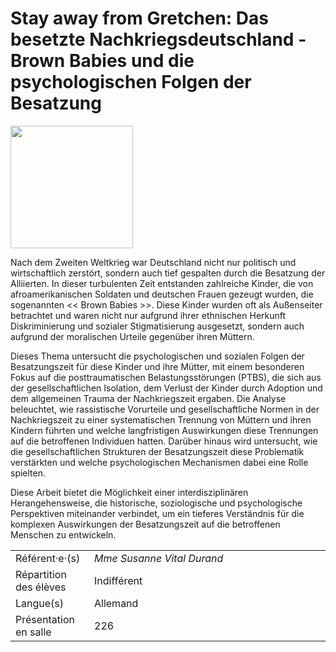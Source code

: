 # Stay away from Gretchen: Das besetzte Nachkriegsdeutschland - Brown Babies und die psychologischen Folgen der Besatzung

::: {.center data-latex=""}
![](images/stay-away-from-gretchen-das-besetzte-nachkriegsd.png){height=14em}
:::

Nach dem Zweiten Weltkrieg war Deutschland nicht nur politisch und
wirtschaftlich zerstört, sondern auch tief gespalten durch die Besatzung
der Alliierten. In dieser turbulenten Zeit entstanden zahlreiche Kinder,
die von afroamerikanischen Soldaten und deutschen Frauen gezeugt wurden,
die sogenannten << Brown Babies >>. Diese Kinder wurden oft als
Außenseiter betrachtet und waren nicht nur aufgrund ihrer ethnischen
Herkunft Diskriminierung und sozialer Stigmatisierung ausgesetzt,
sondern auch aufgrund der moralischen Urteile gegenüber ihren Müttern.

Dieses Thema untersucht die psychologischen und sozialen Folgen der
Besatzungszeit für diese Kinder und ihre Mütter, mit einem besonderen
Fokus auf die posttraumatischen Belastungsstörungen (PTBS), die sich aus
der gesellschaftlichen Isolation, dem Verlust der Kinder durch Adoption
und dem allgemeinen Trauma der Nachkriegszeit ergaben. Die Analyse
beleuchtet, wie rassistische Vorurteile und gesellschaftliche Normen in
der Nachkriegszeit zu einer systematischen Trennung von Müttern und
ihren Kindern führten und welche langfristigen Auswirkungen diese
Trennungen auf die betroffenen Individuen hatten. Darüber hinaus wird
untersucht, wie die gesellschaftlichen Strukturen der Besatzungszeit
diese Problematik verstärkten und welche psychologischen Mechanismen
dabei eine Rolle spielten.

Diese Arbeit bietet die Möglichkeit einer interdisziplinären
Herangehensweise, die historische, soziologische und psychologische
Perspektiven miteinander verbindet, um ein tieferes Verständnis für die
komplexen Auswirkungen der Besatzungszeit auf die betroffenen Menschen
zu entwickeln.

::: {.small data-latex=""}
|                        |                                            |
| :------------- | :----------------------------------------- |
| Référent·e·(s)         | _Mme Susanne Vital Durand_                              |
| Répartition des élèves | Indifférent                                |
| Langue(s)              | Allemand                                |
| Présentation en salle  | 226                                  |
:::
